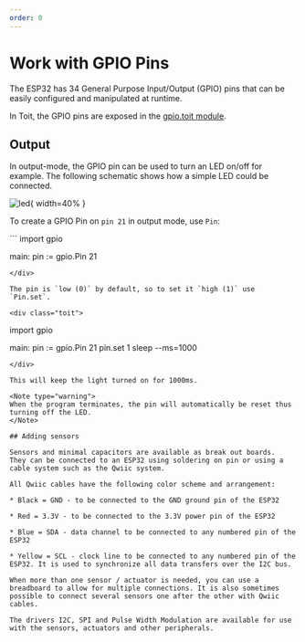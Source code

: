 ```yaml
---
order: 0
---
```


# Work with GPIO Pins

The ESP32 has 34 General Purpose Input/Output (GPIO) pins that can be easily configured and manipulated at runtime.

In Toit, the GPIO pins are exposed in the [gpio.toit module](https://libs.toit.io/lib.gpio/gpio.toit).

## Output

In output-mode, the GPIO pin can be used to turn an LED on/off for example. The following schematic shows how a simple LED could be connected.

![led](../img/schem/led_01.png){ width=40% }

 To create a GPIO Pin on `pin 21` in output mode, use `Pin`:

<div class="toit">
```
import gpio

main:
  pin := gpio.Pin 21

```
</div>

The pin is `low (0)` by default, so to set it `high (1)` use `Pin.set`.

<div class="toit">
```

import gpio

main:
  pin := gpio.Pin 21
  pin.set 1
  sleep --ms=1000

```
</div>

This will keep the light turned on for 1000ms.

<Note type="warning">
When the program terminates, the pin will automatically be reset thus turning off the LED.
</Note>

## Adding sensors

Sensors and minimal capacitors are available as break out boards.
They can be connected to an ESP32 using soldering on pin or using a cable system such as the Qwiic system.

All Qwiic cables have the following color scheme and arrangement:

* Black = GND - to be connected to the GND ground pin of the ESP32

* Red = 3.3V - to be connected to the 3.3V power pin of the ESP32

* Blue = SDA - data channel to be connected to any numbered pin of the ESP32

* Yellow = SCL - clock line to be connected to any numbered pin of the ESP32. It is used to synchronize all data transfers over the I2C bus. 

When more than one sensor / actuator is needed, you can use a breadboard to allow for multiple connections. It is also sometimes possible to connect several sensors one after the other with Qwiic cables.

The drivers I2C, SPI and Pulse Width Modulation are available for use with the sensors, actuators and other peripherals.
